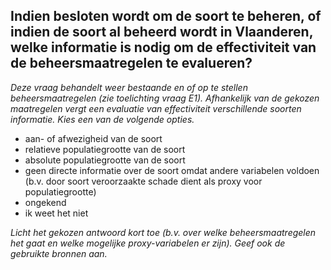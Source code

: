 

## Indien besloten wordt om de soort te beheren, of indien de soort al beheerd wordt in Vlaanderen, welke informatie is nodig om de effectiviteit van de beheersmaatregelen te evalueren?

*Deze vraag behandelt weer bestaande en of op te stellen beheersmaatregelen (zie toelichting vraag E1). Afhankelijk van de gekozen maatregelen vergt een evaluatie van effectiviteit verschillende soorten informatie. Kies een van de volgende opties.*

- aan- of afwezigheid van de soort
- relatieve populatiegrootte van de soort
- absolute populatiegrootte van de soort
- geen directe informatie over de soort omdat andere variabelen voldoen (b.v. door soort veroorzaakte schade dient als proxy voor populatiegrootte)
- ongekend
- ik weet het niet

*Licht het gekozen antwoord kort toe (b.v. over welke beheersmaatregelen het gaat en welke mogelijke proxy-variabelen er zijn). Geef ook de gebruikte bronnen aan.*

&nbsp;

\newpage
